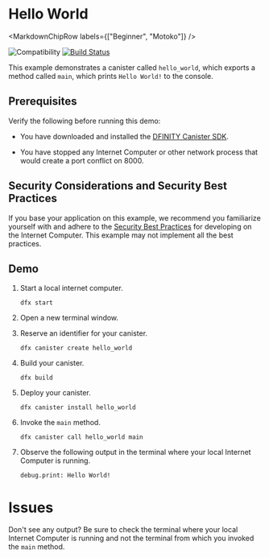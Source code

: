 
# Hello World

<MarkdownChipRow labels={["Beginner", "Motoko"]} />

![Compatibility](https://img.shields.io/badge/compatibility-0.6.25-blue)
[![Build Status](https://github.com/dfinity/examples/workflows/motoko-hello-world--example/badge.svg)](https://github.com/dfinity/examples/actions?query=workflow%3Amotoko-hello-world-example)

This example demonstrates a canister called `hello_world`, which exports a
method called `main`, which prints `Hello World!` to the console.

## Prerequisites

Verify the following before running this demo:

*  You have downloaded and installed the [DFINITY Canister
   SDK](https://sdk.dfinity.org).

*  You have stopped any Internet Computer or other network process that would
   create a port conflict on 8000.

## Security Considerations and Security Best Practices

If you base your application on this example, we recommend you familiarize yourself with and adhere to the [Security Best Practices](https://internetcomputer.org/docs/current/references/security/) for developing on the Internet Computer. This example may not implement all the best practices.

## Demo

1. Start a local internet computer.

   ```text
   dfx start
   ```

1. Open a new terminal window.

1. Reserve an identifier for your canister.

   ```text
   dfx canister create hello_world
   ```

1. Build your canister.

   ```text
   dfx build
   ```

1. Deploy your canister.

   ```text
   dfx canister install hello_world
   ```

1. Invoke the `main` method.

   ```text
   dfx canister call hello_world main
   ```

1. Observe the following output in the terminal where your local Internet
   Computer is running.

   ```text
   debug.print: Hello World!
   ```

# Issues

Don't see any output? Be sure to check the terminal where your local Internet
Computer is running and not the terminal from which you invoked the `main`
method.
